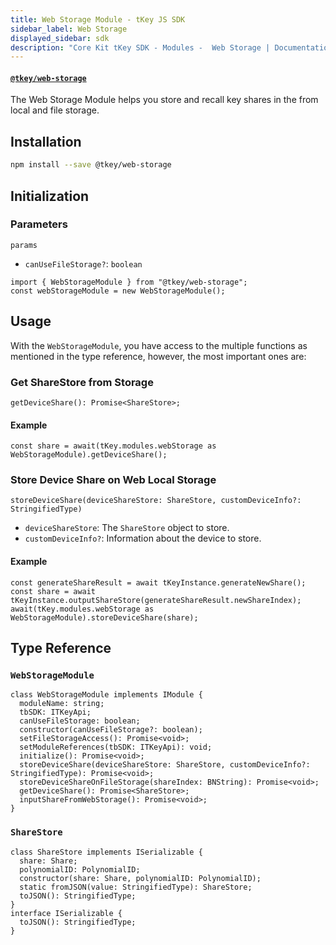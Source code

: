 ```yaml
---
title: Web Storage Module - tKey JS SDK
sidebar_label: Web Storage
displayed_sidebar: sdk
description: "Core Kit tKey SDK - Modules -  Web Storage | Documentation - Web3Auth"
---
```


#### [`@tkey/web-storage`](https://npmjs.com/package/@tkey/web-storage)

The Web Storage Module helps you store and recall key shares in the from local and file storage.

## Installation

```bash npm2yarn
npm install --save @tkey/web-storage
```

## Initialization

### Parameters

`params`

- `canUseFileStorage?`: `boolean`

```tsx
import { WebStorageModule } from "@tkey/web-storage";
const webStorageModule = new WebStorageModule();
```

## Usage

With the `WebStorageModule`, you have access to the multiple functions as mentioned in the type reference, however, the most important ones are:

### Get ShareStore from Storage

`getDeviceShare(): Promise<ShareStore>;`

#### Example

```tsx
const share = await(tKey.modules.webStorage as WebStorageModule).getDeviceShare();
```

### Store Device Share on Web Local Storage

`storeDeviceShare(deviceShareStore: ShareStore, customDeviceInfo?: StringifiedType)`

- `deviceShareStore`: The `ShareStore` object to store.
- `customDeviceInfo?`: Information about the device to store.

#### Example

```tsx
const generateShareResult = await tKeyInstance.generateNewShare();
const share = await tKeyInstance.outputShareStore(generateShareResult.newShareIndex);
await(tKey.modules.webStorage as WebStorageModule).storeDeviceShare(share);
```

## Type Reference

### `WebStorageModule`

```tsx
class WebStorageModule implements IModule {
  moduleName: string;
  tbSDK: ITKeyApi;
  canUseFileStorage: boolean;
  constructor(canUseFileStorage?: boolean);
  setFileStorageAccess(): Promise<void>;
  setModuleReferences(tbSDK: ITKeyApi): void;
  initialize(): Promise<void>;
  storeDeviceShare(deviceShareStore: ShareStore, customDeviceInfo?: StringifiedType): Promise<void>;
  storeDeviceShareOnFileStorage(shareIndex: BNString): Promise<void>;
  getDeviceShare(): Promise<ShareStore>;
  inputShareFromWebStorage(): Promise<void>;
}
```

### `ShareStore`

```tsx
class ShareStore implements ISerializable {
  share: Share;
  polynomialID: PolynomialID;
  constructor(share: Share, polynomialID: PolynomialID);
  static fromJSON(value: StringifiedType): ShareStore;
  toJSON(): StringifiedType;
}
interface ISerializable {
  toJSON(): StringifiedType;
}
```

